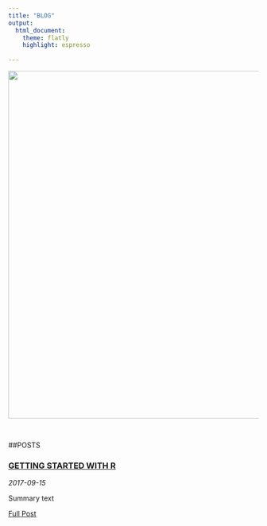 ```yaml
---
title: "BLOG"
output:
  html_document:
    theme: flatly
    highlight: espresso
      
---
```



<img src="images/butterflybanner.png" width="700px">

<br/>

##POSTS 
<br/>

<article>
<h3><a href="getting-started-with-r.html">GETTING STARTED WITH R</a></h3>
<div class="summary">
<span><i class="fa fa-calendar"></i> _2017-09-15_</span>
<p> Summary text </p>
<a class="btn btn-outline-primary btn-sm" href="getting-started-with-r.html">Full Post</a>
</div>
</article>
 
<br/>